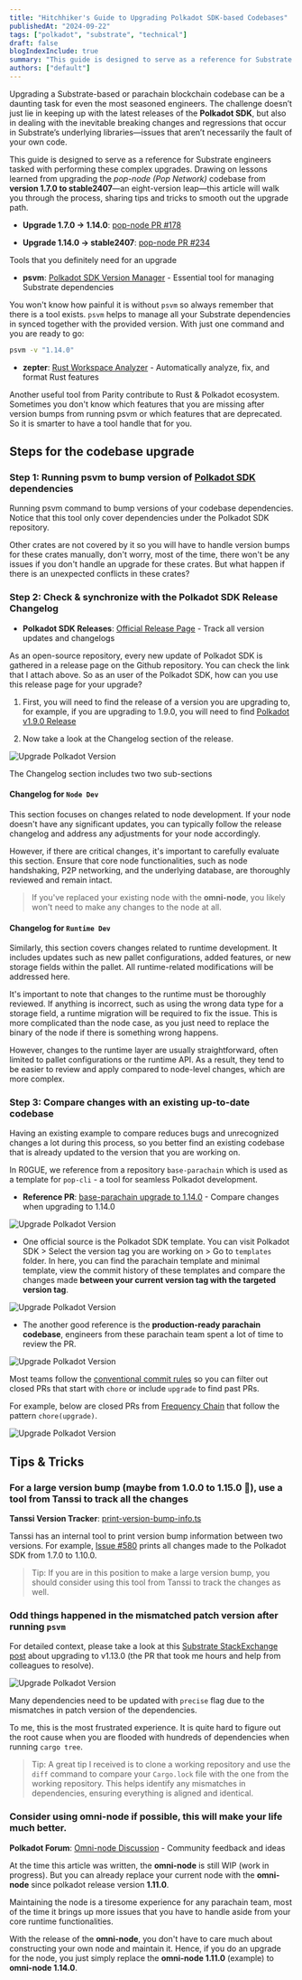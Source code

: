 ```yaml
---
title: "Hitchhiker's Guide to Upgrading Polkadot SDK-based Codebases"
publishedAt: "2024-09-22"
tags: ["polkadot", "substrate", "technical"]
draft: false
blogIndexInclude: true
summary: "This guide is designed to serve as a reference for Substrate engineers tasked with performing these complex upgrades"
authors: ["default"]
---
```


Upgrading a Substrate-based or parachain blockchain codebase can be a daunting task for even the most seasoned engineers. The challenge doesn’t just lie in keeping up with the latest releases of the **Polkadot SDK**, but also in dealing with the inevitable breaking changes and regressions that occur in Substrate’s underlying libraries—issues that aren’t necessarily the fault of your own code.

This guide is designed to serve as a reference for Substrate engineers tasked with performing these complex upgrades. Drawing on lessons learned from upgrading the _pop-node (Pop Network)_ codebase from **version 1.7.0 to stable2407**—an eight-version leap—this article will walk you through the process, sharing tips and tricks to smooth out the upgrade path.

- **Upgrade 1.7.0 → 1.14.0**: [pop-node PR #178](https://github.com/r0gue-io/pop-node/pull/178)

- **Upgrade 1.14.0 → stable2407**: [pop-node PR #234](https://github.com/r0gue-io/pop-node/pull/234)

Tools that you definitely need for an upgrade

- **psvm**: [Polkadot SDK Version Manager](https://github.com/paritytech/psvm/) - Essential tool for managing Substrate dependencies

You won't know how painful it is without `psvm` so always remember that there is a tool exists. `psvm` helps to manage all your Substrate dependencies in synced together with the provided version. With just one command and you are ready to go:

```zsh
psvm -v "1.14.0"
```

- **zepter**: [Rust Workspace Analyzer](https://github.com/ggwpez/zepter) - Automatically analyze, fix, and format Rust features

Another useful tool from Parity contribute to Rust & Polkadot ecosystem. Sometimes you don't know which features that you are missing after version bumps from running psvm or which features that are deprecated. So it is smarter to have a tool handle that for you.

## Steps for the codebase upgrade

### Step 1: Running psvm to bump version of [Polkadot SDK](https://github.com/paritytech/polkadot-sdk) dependencies

Running psvm command to bump versions of your codebase dependencies. Notice that this tool only cover dependencies under the Polkadot SDK repository.

Other crates are not covered by it so you will have to handle version bumps for these crates manually, don't worry, most of the time, there won't be any issues if you don't handle an upgrade for these crates. But what happen if there is an unexpected conflicts in these crates?

### Step 2: Check & synchronize with the Polkadot SDK Release Changelog

- **Polkadot SDK Releases**: [Official Release Page](https://github.com/paritytech/polkadot-sdk/releases) - Track all version updates and changelogs

As an open-source repository, every new update of Polkadot SDK is gathered in a release page on the Github repository. You can check the link that I attach above. So as an user of the Polkadot SDK, how can you use this release page for your upgrade?

1. First, you will need to find the release of a version you are upgrading to, for example, if you are upgrading to 1.9.0, you will need to find [Polkadot v1.9.0 Release](https://github.com/paritytech/polkadot-sdk/releases/tag/polkadot-v1.9.0)

2. Now take a look at the Changelog section of the release.

![Upgrade Polkadot Version](/blog/upgrade-polkadot-version-1.png)

The Changelog section includes two two sub-sections

#### **Changelog for `Node Dev`**

This section focuses on changes related to node development. If your node doesn't have any significant updates, you can typically follow the release changelog and address any adjustments for your node accordingly.

However, if there are critical changes, it's important to carefully evaluate this section. Ensure that core node functionalities, such as node handshaking, P2P networking, and the underlying database, are thoroughly reviewed and remain intact.

> If you've replaced your existing node with the **omni-node**, you likely won't need to make any changes to the node at all.

#### **Changelog for `Runtime Dev`**

Similarly, this section covers changes related to runtime development. It includes updates such as new pallet configurations, added features, or new storage fields within the pallet. All runtime-related modifications will be addressed here.

It's important to note that changes to the runtime must be thoroughly reviewed. If anything is incorrect, such as using the wrong data type for a storage field, a runtime migration will be required to fix the issue. This is more complicated than the node case, as you just need to replace the binary of the node if there is something wrong happens.

However, changes to the runtime layer are usually straightforward, often limited to pallet configurations or the runtime API. As a result, they tend to be easier to review and apply compared to node-level changes, which are more complex.

### Step 3: Compare changes with an existing up-to-date codebase

Having an existing example to compare reduces bugs and unrecognized changes a lot during this process, so you better find an existing codebase that is already updated to the version that you are working on.

In R0GUE, we reference from a repository `base-parachain` which is used as a template for `pop-cli` - a tool for seamless Polkadot development.

- **Reference PR**: [base-parachain upgrade to 1.14.0](https://github.com/r0gue-io/base-parachain/pull/41) - Compare changes when upgrading to 1.14.0

![Upgrade Polkadot Version](/blog/upgrade-polkadot-version-2.png)

- One official source is the Polkadot SDK template. You can visit Polkadot SDK > Select the version tag you are working on > Go to `templates` folder. In here, you can find the parachain template and minimal template, view the commit history of these templates and compare the changes made **between your current version tag with the targeted version tag**.

![Upgrade Polkadot Version](/blog/upgrade-polkadot-version-3.png)

- The another good reference is the **production-ready parachain codebase**, engineers from these parachain team spent a lot of time to review the PR.

![Upgrade Polkadot Version](/blog/upgrade-polkadot-version-4.png)

Most teams follow the [conventional commit rules](https://www.conventionalcommits.org/en/v1.0.0/) so you can filter out closed PRs that start with `chore` or include `upgrade` to find past PRs.

For example, below are closed PRs from [Frequency Chain](https://github.com/frequency-chain/frequency/pulls?q=is%3Apr+is%3Aclosed+chore%28upgrade%29) that follow the pattern `chore(upgrade)`.

![Upgrade Polkadot Version](/blog/upgrade-polkadot-version-5.png)

## Tips & Tricks

### For a large version bump (maybe from 1.0.0 to 1.15.0 👀), use a tool from Tanssi to track all the changes

**Tanssi Version Tracker**: [print-version-bump-info.ts](https://github.com/moondance-labs/tanssi/blob/master/tools/github/print-version-bump-info.ts)

Tanssi has an internal tool to print version bump information between two versions. For example, [Issue #580](https://github.com/moondance-labs/tanssi/issues/580) prints all changes made to the Polkadot SDK from 1.7.0 to 1.10.0.

> Tip: If you are in this position to make a large version bump, you should consider using this tool from Tanssi to track the changes as well.

### Odd things happened in the mismatched patch version after running `psvm`

For detailed context, please take a look at this [Substrate StackExchange post](https://substrate.stackexchange.com/questions/11774/unable-to-compile-upgrade-parachain-node-after-running-psvm-v1-13-0) about upgrading to v1.13.0 (the PR that took me hours and help from colleagues to resolve).

![Upgrade Polkadot Version](/blog/upgrade-polkadot-version-6.png)

Many dependencies need to be updated with `precise` flag due to the mismatches in patch version of the dependencies.

To me, this is the most frustrated experience. It is quite hard to figure out the root cause when you are flooded with hundreds of dependencies when running `cargo tree`.

> Tip: A great tip I received is to clone a working repository and use the `diff` command to compare your `Cargo.lock` file with the one from the working repository. This helps identify any mismatches in dependencies, ensuring everything is aligned and identical.

### Consider using **omni-node** if possible, this will make your life much better.

**Polkadot Forum**: [Omni-node Discussion](https://forum.polkadot.network/t/polkadot-parachain-omni-node-gathering-ideas-and-feedback/7823/23) - Community feedback and ideas

At the time this article was written, the **omni-node** is still WIP (work in progress). But you can already replace your current node with the **omni-node** since polkadot release version **1.11.0**.

Maintaining the node is a tiresome experience for any parachain team, most of the time it brings up more issues that you have to handle aside from your core runtime functionalities.

With the release of the **omni-node**, you don't have to care much about constructing your own node and maintain it. Hence, if you do an upgrade for the node, you just simply replace the **omni-node 1.11.0** (example) to **omni-node 1.14.0**.
